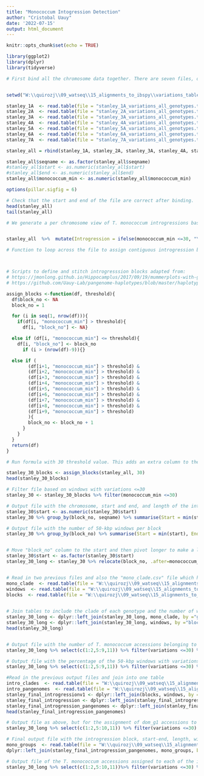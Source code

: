 ---
title: "Monococcum Intogression Detection"
author: "Cristobal Uauy"
date: '2022-07-15'
output: html_document
---

```{r setup, include=FALSE}
knitr::opts_chunk$set(echo = TRUE)

library(ggplot2)
library(dplyr) 
library(tidyverse)

# First bind all the chromosome data together. There are seven files, one per chromosome, using each of the bread wheat pangenomes (Walkowiak et al 2020) as the reference for the IBSpy pipeline. The variation files include the chromosome name (seqname), start and end of the 50-kbp window (based on the corresponding reference genome assembly), the minimum IBSpy variation value across the 218 T. monococcum accession and two assemblies (monococcum_min), the actual IBSpy variations for each of the 220 monococcum datasets, and then the IBSpy variation data for the pangenome cultivars. The code below is using cultivar Stanley as the reference.    


setwd("W:\\quirozj\\09_watseq\\15_alignments_to_ibspy\\variations_tables\\stanley")

stanley_1A  <- read.table(file = "stanley_1A_variations_all_genotypes.tsv", header = TRUE, sep = "\t", stringsAsFactors = FALSE)
stanley_2A  <- read.table(file = "stanley_2A_variations_all_genotypes.tsv", header = TRUE, sep = "\t", stringsAsFactors = FALSE)
stanley_3A  <- read.table(file = "stanley_3A_variations_all_genotypes.tsv", header = TRUE, sep = "\t", stringsAsFactors = FALSE)
stanley_4A  <- read.table(file = "stanley_4A_variations_all_genotypes.tsv", header = TRUE, sep = "\t", stringsAsFactors = FALSE)
stanley_5A  <- read.table(file = "stanley_5A_variations_all_genotypes.tsv", header = TRUE, sep = "\t", stringsAsFactors = FALSE)
stanley_6A  <- read.table(file = "stanley_6A_variations_all_genotypes.tsv", header = TRUE, sep = "\t", stringsAsFactors = FALSE)
stanley_7A  <- read.table(file = "stanley_7A_variations_all_genotypes.tsv", header = TRUE, sep = "\t", stringsAsFactors = FALSE)

stanley_all = rbind(stanley_1A, stanley_2A, stanley_3A, stanley_4A, stanley_5A, stanley_6A,stanley_7A)

stanley_all$seqname <- as.factor(stanley_all$seqname)
#stanley_all$start <- as.numeric(stanley_all$start)
#stanley_all$end <- as.numeric(stanley_all$end)
stanley_all$monococcum_min <- as.numeric(stanley_all$monococcum_min)

options(pillar.sigfig = 6)

# Check that the start and end of the file are correct after binding. 
head(stanley_all)
tail(stanley_all)


```


```{r fig.width=15, fig.height=20, echo=FALSE, warning = FALSE,}

# We generate a per chromosome view of T. monococcum introgressions based on the  'monococcum_min' <=30 criteria. 50-kbp windows with IBSpy variation values over 30 are coloured in blue/teal whereas those 50-kbp windows with values <=30 are coloured in purple. Note log2 scale on Y-axis. 


stanley_all  %>%  mutate(Introgression = ifelse(monococcum_min <=30, "Yes", "No")) %>% ggplot(aes(x=start, y = monococcum_min, colour = Introgression)) + geom_jitter(width = 0.3, size=2, alpha=0.9) +  scale_y_continuous(trans='log2') + geom_hline(aes(yintercept = 30, color = '30')) + geom_hline(aes(yintercept = 120, color = '120')) + labs(title="monococcum introgressions in stanley (<=30 variations)",x ="Mbp", y = "variations (log2)") + facet_grid(seqname ~ .)


```



```{r fig.width=15, fig.height=20, echo=FALSE, warning = FALSE,}

# Function to loop across the file to assign contiguous introgression blocks. The criteria were (a) any 50-kbp window with variations <=30 is considered an introgression and (b) we linked introgression windows if they were separated by less than 10 non-introgression windows. This was done as often the "non-ingtrogression" windows had values which were just above the 30 variations cutoff. The threshold can be adjusted in the formula ("threshold"). 



# Scripts to define and stitch introgresssion blocks adapted from:
# https://jmonlong.github.io/Hippocamplus/2017/09/19/mummerplots-with-ggplot2/
# https://github.com/Uauy-Lab/pangenome-haplotypes/blob/master/haplotype-block-assignment/assign_mummer_blocks_whole_genome.r

assign_blocks <-function(df, threshold){
  df$block_no <- NA
  block_no = 1

  for (i in seq(1, nrow(df))){
    if(df[i, "monococcum_min"] > threshold){
      df[i, "block_no"] <- NA}

  else if (df[i, "monococcum_min"] <= threshold){
    df[i, "block_no"] <- block_no
      if (i > (nrow(df)-9)){}

  else if (
        (df[i+1, "monococcum_min"] > threshold) &
        (df[i+2, "monococcum_min"] > threshold) & 
        (df[i+3, "monococcum_min"] > threshold) &
        (df[i+4, "monococcum_min"] > threshold) &
        (df[i+5, "monococcum_min"] > threshold) & 
        (df[i+6, "monococcum_min"] > threshold) &
        (df[i+7, "monococcum_min"] > threshold) &
        (df[i+8, "monococcum_min"] > threshold) &
        (df[i+9, "monococcum_min"] > threshold) 
        ){
        block_no <- block_no + 1
      }
    }
  }
  return(df)
}

# Run formula with 30 threshold value. This adds an extra column to the original binded file "block_no" which indicates the block number of the introgression based on the criteria. 

stanley_30_blocks <- assign_blocks(stanley_all, 30)
head(stanley_30_blocks)

```



```{r fig.width=15, fig.height=20, echo=FALSE, warning = FALSE,}

# Filter file based on windows with variations <=30
stanley_30 <- stanley_30_blocks %>% filter(monococcum_min <=30) 

# Output file with the chromosome, start and end, and length of the introgression blocks as defined by the formula above.  
stanley_30$start <- as.numeric(stanley_30$start)
stanley_30 %>% group_by(block_no, seqname) %>% summarise(Start = min(start), End = (max(start)+ 50000)) %>% mutate(Length = End-Start) %>% arrange(block_no) %>% write.csv(file = "W:\\quirozj\\09_watseq\\15_alignments_to_ibspy\\variations_tables\\final_analysis\\stanley_blocks_monococcum_30_all.csv", row.names = TRUE, col.names = TRUE) 

# Output file with the number of 50-kbp windows per block
stanley_30 %>% group_by(block_no) %>% summarise(Start = min(start), End = (max(start)+ 50000)) %>% mutate(windows = (End-Start)/50000) %>% select(c(1,4)) %>% arrange(block_no) %>% write.csv(file = "W:\\quirozj\\09_watseq\\15_alignments_to_ibspy\\variations_tables\\final_analysis\\windows_per_block_stanley.csv", row.names = TRUE, col.names = TRUE) 


# Move "block_no" column to the start and then pivot longer to make a long file
stanley_30$start <- as.factor(stanley_30$start)
stanley_30_long <- stanley_30 %>% relocate(block_no, .after=monococcum_min) %>%  pivot_longer(cols = c(6:248), names_to = 'genotype', values_to = 'variations')  


# Read in two previous files and also the "mono_clade.csv" file which has the assignment of the monococcum accessions to each clade based on the STRUCTURE and phylogeny analysis. 
mono_clade  <- read.table(file = "W:\\quirozj\\09_watseq\\15_alignments_to_ibspy\\variations_tables\\final_analysis\\mono_clade.csv", header = TRUE, sep = ",", stringsAsFactors = FALSE)
windows  <- read.table(file = "W:\\quirozj\\09_watseq\\15_alignments_to_ibspy\\variations_tables\\final_analysis\\windows_per_block_stanley.csv", header = TRUE, sep = ",", stringsAsFactors = FALSE)
blocks  <- read.table(file = "W:\\quirozj\\09_watseq\\15_alignments_to_ibspy\\variations_tables\\final_analysis\\stanley_blocks_monococcum_30_all.csv", header = TRUE, sep = ",", stringsAsFactors = FALSE)

 
# Join tables to include the clade of each genotype and the number of windows per each introgression block
stanley_30_long <- dplyr::left_join(stanley_30_long, mono_clade, by ="genotype")
stanley_30_long <- dplyr::left_join(stanley_30_long, windows, by ="block_no")
head(stanley_30_long)


# Output file with the number of T. monococcum accessions belonging to each of the different STRUCTURE groups and clades. An accession is assigned as having the introgression if it has at least 20% of the 50-kbp windows with variations values of 30 or less. For example, if an introgression block has 60 windows, then an accession would be classified as having the introgression if 12 or more 50-kbp windows (60*20% = 12 windows) had variation values of 30 or less.  
stanley_30_long %>% select(c(1:2,5:9,11)) %>% filter(variations <=30) %>% group_by(block_no, genotype, clade, windows) %>% summarise(n = n()) %>% arrange(desc(n)) %>% arrange(block_no) %>% mutate(perc = (n/windows)*100) %>% filter(perc >=20) %>% group_by(block_no, clade) %>%  summarise(n1 = n()) %>% pivot_wider(names_from = clade, values_from = n1) %>% mutate_all(., ~replace_na(.,0)) %>% write.csv(file = "W:\\quirozj\\09_watseq\\15_alignments_to_ibspy\\variations_tables\\final_analysis\\stanley_clades.csv", row.names = TRUE, col.names = TRUE)

# Output file with the percentage of the 50-kbp windows with variations <=30 within an introgression block, for each of the hexaploid wheat pangenome cultivars. Note that values less than 20% were filtered and annotated as 0.    
stanley_30_long %>% select(c(1:2,5:9,11)) %>% filter(variations <=30) %>% filter(clade == "pangenome") %>%group_by(block_no, genotype, clade, windows) %>% summarise(n = n()) %>% arrange(desc(n)) %>% arrange(block_no) %>% mutate(perc = (n/windows)*100) %>% filter(perc >=20) %>% select(c(1:2,6)) %>%  pivot_wider(names_from = genotype, values_from = perc) %>% mutate_all(., ~replace_na(.,0)) %>%  dplyr::mutate_if(is.numeric, round, 1)%>% write.csv(file = "W:\\quirozj\\09_watseq\\15_alignments_to_ibspy\\variations_tables\\final_analysis\\stanley_introgressions_in_pangenomes.csv", row.names = TRUE, col.names = TRUE)

#Read in the previous output files and join into one table 
intro_clades  <- read.table(file = "W:\\quirozj\\09_watseq\\15_alignments_to_ibspy\\variations_tables\\final_analysis\\stanley_clades.csv", header = TRUE, sep = ",", stringsAsFactors = FALSE)
intro_pangenomes  <- read.table(file = "W:\\quirozj\\09_watseq\\15_alignments_to_ibspy\\variations_tables\\final_analysis\\stanley_introgressions_in_pangenomes.csv", header = TRUE, sep = ",", stringsAsFactors = FALSE)
stanley_final_introgressionv1 <- dplyr::left_join(blocks, windows, by = "block_no")
stanley_final_introgression <- dplyr::left_join(stanley_final_introgressionv1, intro_clades, by = "block_no")
stanley_final_introgression_pangenomes <- dplyr::left_join(stanley_final_introgression, intro_pangenomes, by = "block_no")
head(stanley_final_introgression_pangenomes)

# Output file as above, but for the assignment of dom_g1 accessions to each of the seven clades
stanley_30_long %>% select(c(1:2,5:10,11)) %>% filter(variations <=30) %>% group_by(block_no, genotype, group, windows) %>% summarise(n = n()) %>% arrange(desc(n)) %>% arrange(block_no) %>% mutate(perc = (n/windows)*100) %>% filter(perc >=20) %>% filter(grepl('clade', group)) %>% group_by(block_no, group) %>%  summarise(n1 = n()) %>% pivot_wider(names_from = group, values_from = n1) %>% mutate_all(., ~replace_na(.,0)) %>% select(order(colnames(., ))) %>%  write.csv(file = "W:\\quirozj\\09_watseq\\15_alignments_to_ibspy\\variations_tables\\final_analysis\\stanley_mono_groups.csv", row.names = TRUE, col.names = TRUE)

# Final output file with the introgression block, start-end, length, window number and assignment of accession to the different groups, clades (for dom_g1 accessions), and the % of windows with variations <=30 in the pangenome cultivars (filtered for >20%)
mono_groups  <- read.table(file = "W:\\quirozj\\09_watseq\\15_alignments_to_ibspy\\variations_tables\\final_analysis\\stanley_mono_groups.csv", header = TRUE, sep = ",", stringsAsFactors = FALSE)
dplyr::left_join(stanley_final_introgression_pangenomes, mono_groups, by = "block_no") %>% select(., block_no, seqname, Start, End, Length, windows, mono_green, mono_blue, beta_green, beta_gray, beta_red, gamma_red, alpha_Purple, alpha_Yellow, clade_.1, clade_.2, clade_.3,clade_.4, clade_.5, clade_.6, clade_.7, arina.pg, chinese.pg, jagger.pg, julius.pg, lancer.pg, landmark.pg, mace.pg, mattis.pg, stanley.pg) %>% mutate_all(., ~replace_na(.,0)) %>% write.csv(file = "W:\\quirozj\\09_watseq\\15_alignments_to_ibspy\\variations_tables\\final_analysis\\Introgressions_Final\\stanley_monoccocum_introgressions.csv", row.names = TRUE, col.names = TRUE)

# Output file of the T. monococcum accessions assigned to each of the introgression blocks and the number and percentage of 50-kbp windows with variations <=30.
stanley_30_long %>% select(c(1:2,5:10,11))%>% filter(variations <=30) %>% group_by(block_no, genotype, clade, group, windows) %>% summarise(n = n()) %>% arrange(desc(n)) %>% arrange(block_no) %>% mutate(perc = (n/windows)*100) %>% filter(perc >=20) %>% filter(clade %in% c("beta_red", "gamma_red", "alpha_Yellow","alpha_Purple","mono_blue","mono_green","beta_gray","beta_green")) %>% group_by(block_no, group) %>%  write.csv(file = "W:\\quirozj\\09_watseq\\15_alignments_to_ibspy\\variations_tables\\final_analysis\\mono_accessions\\stanley_mono_accessions.csv", row.names = TRUE, col.names = TRUE)


```